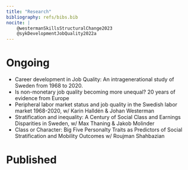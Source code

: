 ```yaml
---
title: "Research"
bibliography: refs/bibs.bib
nocite: |
    @westermanSkillsStructuralChange2023
    @sykDevelopmentJobQuality2022a
---
```


# Ongoing

* Career development in Job Quality: An intragenerational study of Sweden from 1968 to 2020. 
* Is non-monetary job quality becoming more unequal? 20 years of evidence from Europe
* Peripheral labor market status and job quality in the Swedish labor market 1968-2020, w/ Karin Halldén & Johan Westerman
* Stratification and inequality: A Century of Social Class and Earnings Disparities in Sweden, w/ Max Thaning & Jakob Molinder
* Class or Character: Big Five Personalty Traits as Predictors of Social Stratification and Mobility Outcomes w/ Roujman Shahbazian 

# Published

::: {#refs}
:::
